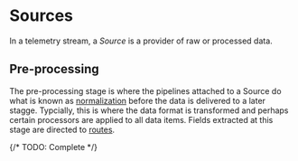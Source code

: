 # Sources

In a telemetry stream, a _Source_ is a provider of raw or processed data.

## Pre-processing

The pre-processing stage is where the pipelines attached to a Source do what is known as [normalization](./normalization.mdx) before the data is delivered to a later stagge. Typcially, this is where the data format is transformed and perhaps certain processors are applied to all data items. Fields extracted at this stage are directed to [routes](../routing/overview.mdx).

{/* TODO: Complete */}
